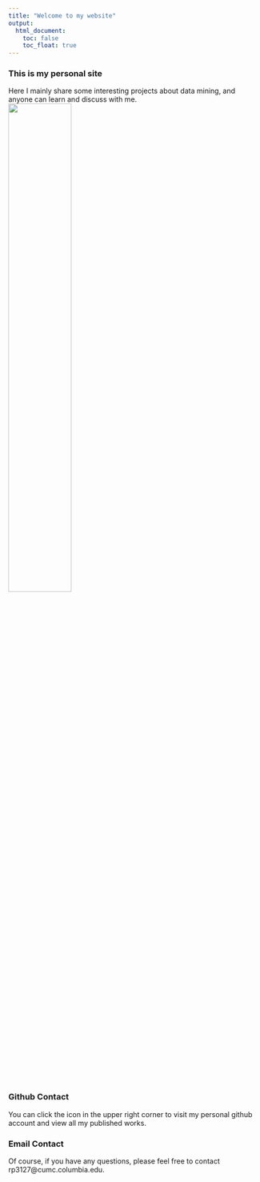 ```yaml
---
title: "Welcome to my website"
output: 
  html_document:
    toc: false
    toc_float: true
---
```


### This is my personal site
Here I mainly share some interesting projects about data mining, and anyone can learn and discuss with me.
<img src="images/01.jpeg" style="width:50%" align="center">

### Github Contact
You can click the icon in the upper right corner to visit my personal github account and view all my published works.

### Email Contact
Of course, if you have any questions, please feel free to contact rp3127@cumc.columbia.edu.
